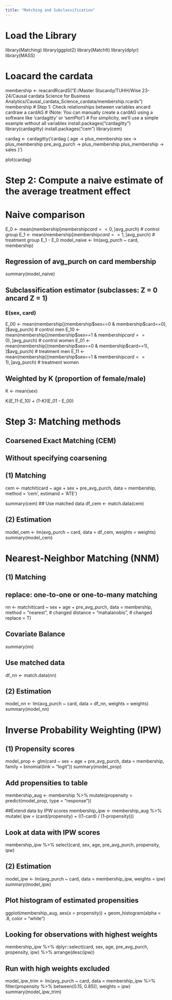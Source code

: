 ```yaml
---
title: "Matching and Subclassification"
---
```


# Load the Library

library(Matching)
library(ggplot2)
library(MatchIt)
library(dplyr)
library(MASS)


# Loacard the cardata
membership <- reacardRcardS("E:/Master Stucardy/TUHH/Wise 23-24/Causal cardata Science for Business Analytics/Causal_cardata_Science_cardata/membership.rcards")
membership
# Step 1: Check relationships between variables ancard cardraw a cardAG
# (Note: You can manually create a cardAG using a software like 'cardagitty' or 'semPlot')
# For simplicity, we'll use a simple example without all variables
install.packages("cardagitty")
library(cardagitty)
install.packages("cem")
library(cem)

cardag <- cardagitty('cardag {
  age -> plus_membership
  sex -> plus_membership
  pre_avg_purch -> plus_membership
  plus_membership -> sales
}')

plot(cardag)

# Step 2: Compute a naive estimate of the average treatment effect
# Naive comparison
E_0 <- mean(membership[membership$card==0, ]$avg_purch) # control group
E_1 <- mean(membership[membership$card==1, ]$avg_purch) # treatment group
E_1 - E_0
model_naive <- lm(avg_purch ~ card, membership)

## Regression of avg_purch on card membership
summary(model_naive)

## Subclassification estimator (subclasses: Z = 0 ancard Z = 1)
### E(sex, card)
E_00 <- mean(membership[(membership$sex==0 & membership$card==0), ]$avg_purch) # control men
E_10 <- mean(membership[(membership$sex==1 & membership$card==0), ]$avg_purch) # control women
E_01 <- mean(membership[(membership$sex==0 & membership$card==1), ]$avg_purch) # treatment men
E_11 <- mean(membership[(membership$sex==1 & membership$card==1), ]$avg_purch) # treatment women

## Weighted by K (proportion of female/male)
K <- mean(sex)

K*(E_11-E_10) + (1-K)*(E_01 - E_00)

# Step 3: Matching methods

## Coarsened Exact Matching (CEM)
## Without specifying coarsening
## (1) Matching
cem <- matchit(card ~ age + sex + pre_avg_purch,
               data = membership, 
               method = 'cem', 
               estimand = 'ATE')

summary(cem)
## Use matched data
df_cem <- match.data(cem)

## (2) Estimation
model_cem <- lm(avg_purch ~ card, data = df_cem, weights = weights)
summary(model_cem)

# Nearest-Neighbor Matching (NNM)
## (1) Matching
## replace: one-to-one or one-to-many matching
nn <- matchit(card ~ sex + age + pre_avg_purch,
              data = membership,
              method = "nearest", # changed
              distance = "mahalanobis", # changed
              replace = T)

## Covariate Balance
summary(nn)

## Use matched data
df_nn <- match.data(nn)

## (2) Estimation
model_nn <- lm(avg_purch ~ card, data = df_nn, weights = weights)
summary(model_nn)


# Inverse Probability Weighting (IPW)
## (1) Propensity scores
model_prop <- glm(card ~ sex + age + pre_avg_purch,
                  data = membership,
                  family = binomial(link = "logit"))
summary(model_prop)

## Add propensities to table
membership_aug <- membership %>% mutate(propensity = predict(model_prop, type = "response"))

##Extend data by IPW scores
membership_ipw <- membership_aug %>% mutate(
  ipw = (card/propensity) + ((1-card) / (1-propensity)))

## Look at data with IPW scores
membership_ipw %>% 
  select(card, sex, age, pre_avg_purch, propensity, ipw)

## (2) Estimation
model_ipw <- lm(avg_purch ~ card,
                data = membership_ipw, 
                weights = ipw)
summary(model_ipw)

## Plot histogram of estimated propensities
ggplot(membership_aug, aes(x = propensity)) +
  geom_histogram(alpha = .8, color = "white")

## Looking for observations with highest weights
membership_ipw %>% 
  dplyr::select(card, sex, age, pre_avg_purch, propensity, ipw) %>% 
  arrange(desc(ipw))

## Run with high weights excluded
model_ipw_trim <- lm(avg_purch ~ card,
                     data = membership_ipw %>% filter(propensity %>% between(0.15, 0.85)),
                     weights = ipw)
summary(model_ipw_trim)
